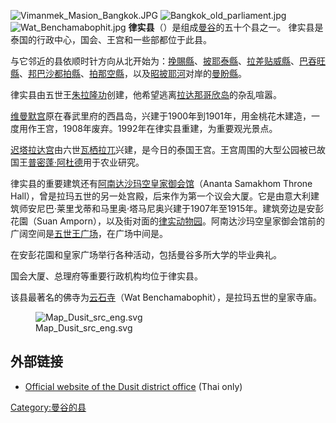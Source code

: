 {{Infobox settlement
| official_name   = 律实县
| native_name     = ดุสิต
| native_name_lang= th
| settlement_type = [[Amphoe|Amphoe]]
| image_skyline   = 
| image_alt       = 
| image_caption   =
| image_map       = Amphoe 1002.png
| map_caption     = 律实县在曼谷的位置
| pushpin_map     =
| pushpin_map_caption =
| subdivision_type  = [[国家|国家]]
| subdivision_name  = {{flag|Thailand}}
| subdivision_type1 = 省
| subdivision_name1 = 曼谷直辖市
| subdivision_type2 = 
| subdivision_name2 = 
| subdivision_type3 = 
| subdivision_name3 = 
| subdivision_type4 = 
| subdivision_name4 = 
| established_title =  
| established_date  = 
| population_total       = 175658
| population_as_of       = 2000
| population_density_km2 = {{formatnum:16416.6|R}} 
| area_total_km2         = {{formatnum:10.7|R}}
| leader_title           = 
| leader_name            = 
| blank_name_sec1        = [[Postal_code|Postal code]]
| blank_info_sec1        = 10300
| blank_name_sec2        = [[Geocode|Geocode]]
| blank_info_sec2        = 1002
| timezone               = [[Time_in_Thailand|THA]]
| utc_offset             = +7
| latd=13 |latm=46 |lats=37 |latNS=N
| longd=100 |longm=31 |longs=14 |longEW=E
| coordinates_type = type:adm2nd_region:TH
| coordinates_display = inline,title
| website   =
| footnotes = 
}}
[[File:Vimanmek_Masion_Bangkok.JPG|right]]
[[Image:Bangkok_old_parliament.jpg|right]]
[[Image:Wat_Benchamabophit.jpg|right]]
'''律实县'''（{{thai|t=ดุสิต|phon=Dus̄it|r=Dusit}}）是组成[[曼谷|曼谷]]的五十个县之一。 律实县是泰国的行政中心，国会、王宫和一些部都位于此县。

与它邻近的县依顺时针方向从北开始为：[[挽賜縣|挽賜縣]]、[[披耶泰縣|披耶泰縣]]、[[拉差贴威縣|拉差贴威縣]]、[[巴吞旺縣|巴吞旺縣]]、[[邦巴沙都拍縣|邦巴沙都拍縣]]、[[拍那空縣|拍那空縣]]，以及[[昭披耶河|昭披耶河]]对岸的[[曼盼縣|曼盼縣]]。

律实县由五世王[[朱拉隆功|朱拉隆功]]创建，他希望逃离[[拉达那哥欣岛|拉达那哥欣岛]]的杂乱喧嚣。

[[维曼默宫|维曼默宫]]原在春武里府的西昌岛，兴建于1900年到1901年，用金桃花木建造，一度用作王宫，1908年废弃。1992年在律实县重建，为重要观光景点。

[[迟塔拉达宫|迟塔拉达宫]]由六世[[瓦栖拉兀|瓦栖拉兀]]兴建，是今日的泰国王宫。王宫周围的大型公园被已故国王[[普密蓬·阿杜德|普密蓬·阿杜德]]用于农业研究。

律实县的重要建筑还有[[阿南达沙玛空皇家御会馆|阿南达沙玛空皇家御会馆]]（Ananta Samakhom Throne Hall），曾是拉玛五世的另一处宫殿，后来作为第一个议会大厦。它是由意大利建筑师安尼巴·莱里戈蒂和马里奥·塔马尼奥兴建于1907年至1915年。建筑旁边是安彭花園（Suan Amporn），以及街对面的[[律实动物园|律实动物园]]。阿南达沙玛空皇家御会馆前的广阔空间是[[五世王广场|五世王广场]]，在广场中间是{{link-en|五世王骑马像|Equestrian statue of King Chulalongkorn}}。

在安彭花園和皇家广场举行各种活动，包括曼谷多所大学的毕业典礼。

国会大厦、总理府等重要行政机构均位于律实县。

该县最著名的佛寺为[[云石寺|云石寺]]（Wat Benchamabophit），是拉玛五世的皇家寺庙。

[[Image:Map_Dusit_src_eng.svg|left]]

==外部链接==
*[https://web.archive.org/web/20050321133346/http://www.bma.go.th/dusit/ Official website of the Dusit district office] (Thai only)

[[Category:曼谷的县|Category:曼谷的县]]